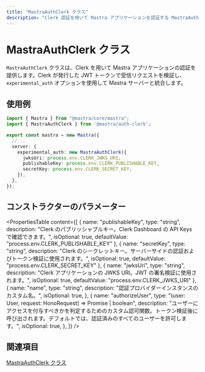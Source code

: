 ```yaml
---
title: "MastraAuthClerk クラス"
description: "Clerk 認証を用いて Mastra アプリケーションを認証する MastraAuthClerk クラスの API リファレンス。"
---
```


# MastraAuthClerk クラス

`MastraAuthClerk` クラスは、Clerk を用いて Mastra アプリケーションの認証を提供します。Clerk が発行した JWT トークンで受信リクエストを検証し、`experimental_auth` オプションを使用して Mastra サーバーと統合します。

## 使用例

```typescript filename="src/mastra/index.ts" showLineNumbers copy
import { Mastra } from "@mastra/core/mastra";
import { MastraAuthClerk } from '@mastra/auth-clerk';

export const mastra = new Mastra({
  // ..
  server: {
    experimental_auth: new MastraAuthClerk({
      jwksUri: process.env.CLERK_JWKS_URI,
      publishableKey: process.env.CLERK_PUBLISHABLE_KEY,
      secretKey: process.env.CLERK_SECRET_KEY,
    }),
  },
});
```

## コンストラクターのパラメーター

<PropertiesTable
  content={[
    {
      name: "publishableKey",
      type: "string",
      description: "Clerk のパブリッシャブルキー。Clerk Dashboard の API Keys で確認できます。",
      isOptional: true,
      defaultValue: "process.env.CLERK_PUBLISHABLE_KEY"
    },
    {
      name: "secretKey",
      type: "string",
      description: "Clerk のシークレットキー。サーバーサイドの認証およびトークン検証に使用されます。",
      isOptional: true,
      defaultValue: "process.env.CLERK_SECRET_KEY"
    },
    {
      name: "jwksUri",
      type: "string",
      description: "Clerk アプリケーションの JWKS URI。JWT の署名検証に使用されます。",
      isOptional: true,
      defaultValue: "process.env.CLERK_JWKS_URI"
    },
    {
      name: "name",
      type: "string",
      description: "認証プロバイダーインスタンスのカスタム名。",
      isOptional: true,
    },
    {
      name: "authorizeUser",
      type: "(user: User, request: HonoRequest) => Promise<boolean> | boolean",
      description: "ユーザーにアクセスを付与すべきかを判定するためのカスタム認可関数。トークン検証後に呼び出されます。デフォルトでは、認証済みのすべてのユーザーを許可します。",
      isOptional: true,
    },
  ]}
/>

## 関連項目

[MastraAuthClerk クラス](/docs/auth/clerk.mdx)